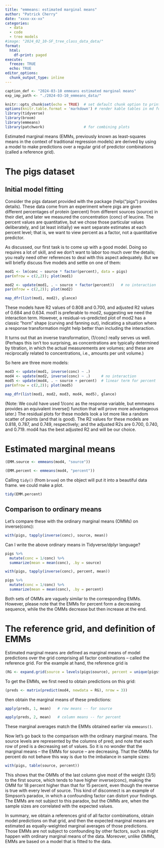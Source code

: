```yaml
---
title: "emmeans: estimated marginal means"
author: "Patrick Cherry"
date: "xxxx-xx-xx"
categories:
  - data
  - code
  - tree models
#image: "2024_02_10-SF_tree_class_data_data/"
format:
  html:
    df-print: paged
execute:
  freeze: TRUE
  echo: TRUE
editor_options: 
  chunk_output_type: inline
---
```

```r
caption_def <- "2024-03-10 emmeans estimated marginal means"
exp_imp_path <- "./2024-03-10_emmeans_data/"
```

```r
knitr::opts_chunk$set(echo = TRUE)  # set default chunk option to print the code that generated that output
options(knitr.table.format = 'markdown') # render kable tables in md for github, comment out otherwise
library(tidyverse)
library(broom)
library(emmeans)
library(patchwork)                  # for combining plots
```

Estimated marginal means (EMMs, previously known as least-squares means in the context of traditional regression models) are derived by using a model to make predictions over a regular grid of predictor combinations (called a reference grid).

# The pigs dataset
## Initial model fitting
Consider the pigs dataset provided with the package (help("pigs") provides details). These data come from an experiment where pigs are given different percentages of protein (percent) from different sources (source) in their diet, and later we measured the concentration (conc) of leucine. The percent values are quantitative, but we chose those particular values deliberately, and (at least initially) we want separate estimates at each percent level; that is, we want to view percent as a factor, not a quantitative predictor.

As discussed, our first task is to come up with a good model. Doing so requires a lot of skill, and we don’t want to labor too much over the details; you really need other references to deal with this aspect adequately. But we will briefly discuss five models and settle on one of them:
```r
mod1 <- lm(conc ~ source * factor(percent), data = pigs)
par(mfrow = c(2,2)); plot(mod1)
```
```r
mod2 <- update(mod1, . ~ source + factor(percent))   # no interaction
par(mfrow = c(2,2)); plot(mod2)
```

```r
map_dfr(list(mod1, mod2), glance)
```


These models have R2 values of 0.808 and 0.700, and adjusted R2 values of 0.684 and 0.634. mod1 is preferable to mod2, suggesting we need the interaction term. However, a residual-vs-predicted plot of mod2 has a classic “horn” shape (curving and fanning out), indicating a situation where a response transformation might help better than including the interaction.

It turns out that an inverse transformation, (1/conc) really serves us well. (Perhaps this isn’t too surprising, as concentrations are typically determined by titration, in which the actual measurements are volumes; and these are reciprocally related to concentrations, i.e., amounts per unit volume.)

So here are three more models:
```r
mod3 <- update(mod1, inverse(conc) ~ .)
mod4 <- update(mod2, inverse(conc) ~ .)     # no interaction
mod5 <- update(mod4, . ~ source + percent)  # linear term for percent
par(mfrow = c(2,2)); plot(mod5)
```

```r
map_dfr(list(mod1, mod2, mod3, mod4, mod5), glance)
```
(Note: We could have used 1/conc as the response variable, but emmeans provides an equivalent inverse() function that will prove more advantageous later.) The residual plots for these models look a lot more like a random scatter of points (and that is good). The R2 values for these models are 0.818, 0.787, and 0.749, respectively; and the adjusted R2s are 0.700, 0.740, and 0.719. mod4 has the best adjusted R2 and will be our choice.

# Estimated marginal means
```r
(EMM.source <- emmeans(mod4, "source"))
```

```r
(EMM.percent <- emmeans(mod4, "percent"))
```

Calling `tidy()` (from `broom`) on the object will put it into a beautiful data frame. we could make a plot.

```r
tidy(EMM.percent)
```


## Comparison to ordinary means
Let’s compare these with the ordinary marginal means (OMMs) on inverse(conc):

```r
with(pigs, tapply(inverse(conc), source, mean))
```

Can I write the above ordinary means in Tidyverse/dplyr language? 
```r
pigs %>%
  mutate(conc = 1/conc) %>%
  summarize(mean = mean(conc), .by = source)
```

```r
with(pigs, tapply(inverse(conc), percent, mean))
```

```r
pigs %>%
  mutate(conc = 1/conc) %>%
  summarize(mean = mean(conc), .by = percent)
```

Both sets of OMMs are vaguely similar to the corresponding EMMs. However, please note that the EMMs for percent form a decreasing sequence, while the the OMMs decrease but then increase at the end.

# The reference grid, and definition of EMMs

Estimated marginal means are defined as marginal means of model predictions over the grid comprising all factor combinations – called the reference grid. For the example at hand, the reference grid is

```r
(RG <- expand.grid(source = levels(pigs$source), percent = unique(pigs$percent)))
```

To get the EMMs, we first need to obtain predictions on this grid:

```r
(preds <- matrix(predict(mod4, newdata = RG), nrow = 3))
```

then obtain the marginal means of these predictions:
```r
apply(preds, 1, mean)   # row means -- for source
```

```r
apply(preds, 2, mean)   # column means -- for percent
```

These marginal averages match the EMMs obtained earlier via `emmeans()`.

Now let’s go back to the comparison with the ordinary marginal means. The source levels are represented by the columns of pred; and note that each row of pred is a decreasing set of values. So it is no wonder that the marginal means – the EMMs for source – are decreasing. That the OMMs for percent do not behave this way is due to the imbalance in sample sizes:

```r
with(pigs, table(source, percent))
```

This shows that the OMMs of the last column give most of the weight (3/5) to the first source, which tends to have higher inverse(conc), making the OMM for 18 percent higher than that for 15 percent, even though the reverse is true with every level of source. This kind of disconnect is an example of Simpson’s paradox, in which a confounding factor can distort your findings. The EMMs are not subject to this paradox, but the OMMs are, when the sample sizes are correlated with the expected values.

In summary, we obtain a references grid of all factor combinations, obtain model predictions on that grid, and then the expected marginal means are estimated as equally-weighted marginal averages of those predictions. Those EMMs are not subject to confounding by other factors, such as might happen with ordinary marginal means of the data. Moreover, unlike OMMs, EMMs are based on a model that is fitted to the data.

